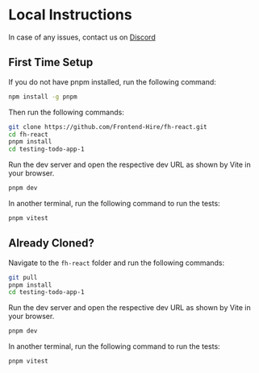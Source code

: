 # Local Instructions

In case of any issues, contact us on [Discord](https://discord.gg/DWAVqksVtx)

## First Time Setup

If you do not have pnpm installed, run the following command:

```sh
npm install -g pnpm
```

Then run the following commands:

```sh
git clone https://github.com/Frontend-Hire/fh-react.git
cd fh-react
pnpm install
cd testing-todo-app-1
```

Run the dev server and open the respective dev URL as shown by Vite in your browser.

```sh
pnpm dev
```

In another terminal, run the following command to run the tests:

```sh
pnpm vitest
```

## Already Cloned?

Navigate to the `fh-react` folder and run the following commands:

```sh
git pull
pnpm install
cd testing-todo-app-1
```

Run the dev server and open the respective dev URL as shown by Vite in your browser.

```sh
pnpm dev
```

In another terminal, run the following command to run the tests:

```sh
pnpm vitest
```
